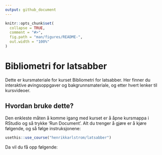 ```yaml
---
output: github_document
---
```


<!-- README.md is generated from README.Rmd. Please edit that file -->

```r
knitr::opts_chunk$set(
  collapse = TRUE,
  comment = "#>",
  fig.path = "man/figures/README-",
  out.width = "100%"
)
```

# Bibliometri for latsabber

Dette er kursmateriale for kurset Bibliometri for latsabber. Her finner du interaktive øvingsoppgaver og bakgrunnsmateriale, og etter hvert lenker til kursvideoer.


## Hvordan bruke dette?

Den enkleste måten å komme igang med kurset er å åpne kursmappa i RStudio og så trykke 'Run Document'. Alt du trenger å gjøre er å kjøre følgende, og så følge instruksjonene:

```r
usethis::use_course("henrikkarlstrom/latsabber")
```

Da vil du få opp følgende:


